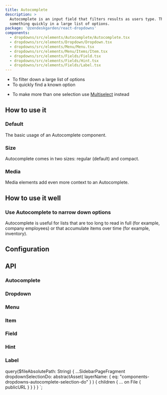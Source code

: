 ```yaml
---
title: Autocomplete
description: >
  Autocomplete is an input field that filters results as users type. This helps users find
  something quickly in a large list of options.
package: '@zendeskgarden/react-dropdowns'
components:
  - dropdowns/src/elements/Autocomplete/Autocomplete.tsx
  - dropdowns/src/elements/Dropdown/Dropdown.tsx
  - dropdowns/src/elements/Menu/Menu.tsx
  - dropdowns/src/elements/Menu/Items/Item.tsx
  - dropdowns/src/elements/Fields/Field.tsx
  - dropdowns/src/elements/Fields/Hint.tsx
  - dropdowns/src/elements/Fields/Label.tsx
---
```


<Usage>
  <Use>
    <ul>
      <li>To filter down a large list of options</li>
      <li>To quickly find a known option</li>
    </ul>
  </Use>
  <Misuse>
    <ul>
      <li>
        To make more than one selection use <a href="./multiselect">Multiselect</a> instead
      </li>
    </ul>
  </Misuse>
</Usage>

## How to use it

### Default

The basic usage of an Autocomplete component.


<CodeExample code={DefaultCode}>
  <Default />
</CodeExample>

### Size

Autocomplete comes in two sizes: regular (default) and compact.


<CodeExample code={SizeCode}>
  <Size />
</CodeExample>

### Media

Media elements add even more context to an Autocomplete.


<CodeExample code={MediaCode}>
  <Media />
</CodeExample>

## How to use it well

### Use Autocomplete to narrow down options

<BestPractice>
  <Do imageSource={props.data.dropdownSelectionDo.children[0].publicURL}>
    <p>
      Autocomplete is useful for lists that are too long to read in full (for example, company
      employees) or that accumulate items over time (for example, inventory).
    </p>
  </Do>
</BestPractice>

## Configuration

<Configuration reactPackage={props.data.mdx.package} components={props.data.mdx.components} />

## API

### Autocomplete

<PropSheet components={props.data.mdx.components} componentName="autocomplete" />

### Dropdown

<PropSheet components={props.data.mdx.components} componentName="dropdown" />

### Menu

<PropSheet components={props.data.mdx.components} componentName="menu" />

### Item

<PropSheet components={props.data.mdx.components} componentName="item" />

### Field

<PropSheet components={props.data.mdx.components} componentName="field" />

### Hint

<PropSheet components={props.data.mdx.components} componentName="hint" />

### Label

<PropSheet components={props.data.mdx.components} componentName="label" />


  query($fileAbsolutePath: String) {
    ...SidebarPageFragment
    dropdownSelectionDo: abstractAsset(
      layerName: { eq: "components-dropdowns-autocomplete-selection-do" }
    ) {
      children {
        ... on File {
          publicURL
        }
      }
    }
  }
`;
